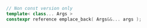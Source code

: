 ```cpp
// Non const version only
template< class... Args >
constexpr reference emplace_back( Args&&... args );
```